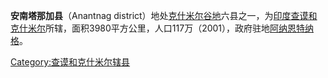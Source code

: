 '''安南塔那加县'''（Anantnag district）地处[[克什米尔谷地|克什米尔谷地]]六县之一，为[[印度|印度]][[查谟和克什米尔_(中央直辖区)|查谟和克什米尔]]所辖，面积3980平方公里，人口117万（2001），政府驻地[[阿纳恩特纳格|阿纳恩特纳格]]。

{{Jammu and Kashmir}}
{{印度行政区划小作品}}
[[Category:查谟和克什米尔辖县|Category:查谟和克什米尔辖县]]